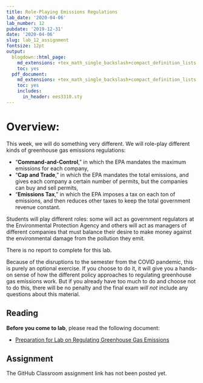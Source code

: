 ```yaml
---
title: Role-Playing Emissions Regulations
lab_date: '2020-04-06'
lab_number: 12
pubdate: '2019-12-31'
date: '2020-04-06'
slug: lab_12_assignment
fontsize: 12pt
output:
  blogdown::html_page:
    md_extensions: +tex_math_single_backslash+compact_definition_lists
    toc: yes
  pdf_document:
    md_extensions: +tex_math_single_backslash+compact_definition_lists
    toc: yes
    includes:
      in_header: ees3310.sty
---
```

# Overview:

This week, we will do something very different. We will role-play different kinds of greenhouse gas emissions regulations: 

* "**Command-and-Control**," in which the EPA mandates the maximum emissions for each company, 
* "**Cap and Trade**," in which the EPA mandates the total emissions, and gives each company a certain number of permits, but the companies can buy and sell permits,
* "**Emissions Tax**," in which the EPA imposes a tax on each ton of emissions, and then reduces other taxes to keep the total government revenue constant.

Students will play different roles: some will act as government regulators at the Environmental Protection Agency and others will act as managers of different companies that must balance their desire to make money against the environmental damage from the pollution they emit.

There is no report to complete for this lab. 

Because of the disruptions to the semester from the COVID pandemic, this is purely an optional exercise. If you choose to do it, it will give you a hands-on sense of how the different policy approaches to regulating greenhouse gas emissions work. But if you already have too much to do and choose not to do this, there will be no penalty and the final exam _will not_ include any questions about this material.

## Reading

**Before you come to lab**, please read the following document:

* [Preparation for Lab on Regulating Greenhouse Gas Emissions](/lab_docs/lab_12_preparation){target="_blank"}

## Assignment

The GitHub Classroom assignment link has not been posted yet.

